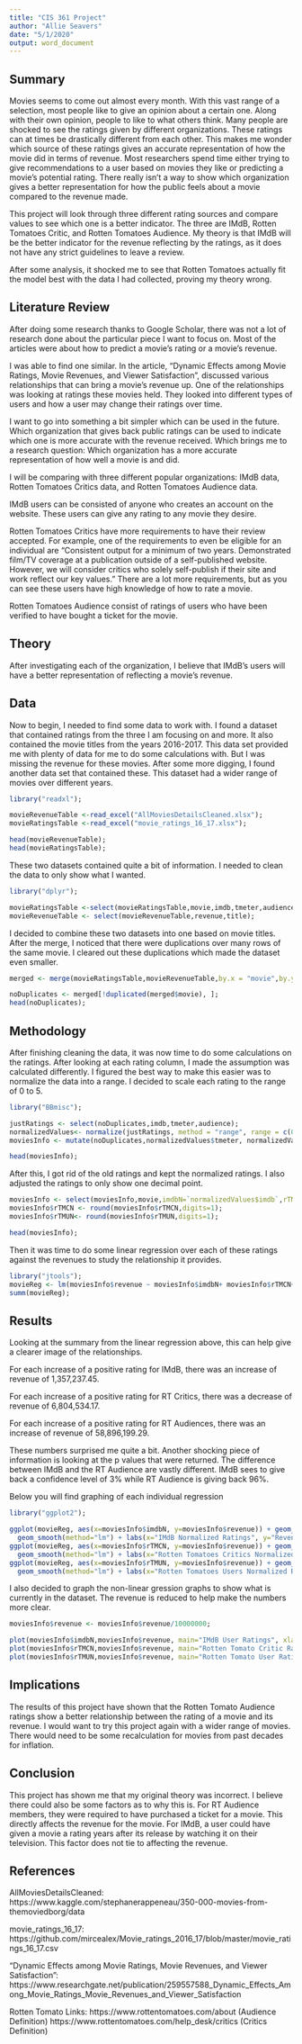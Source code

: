 ---
title: "CIS 361 Project"
author: "Allie Seavers"
date: "5/1/2020"
output: word_document
---
## Summary

Movies seems to come out almost every month. With this vast range of a selection, most people like to give an opinion about a certain one. Along with their own opinion, people to like to what others think. Many people are shocked to see the ratings given by different organizations. These ratings can at times be drastically different from each other. This makes me wonder which source of these ratings gives an accurate representation of how the movie did in terms of revenue. Most researchers spend time either trying to give recommendations to a user based on movies they like or predicting a movie’s potential rating. There really isn’t a way to show which organization gives a better representation for how the public feels about a movie compared to the revenue made.

This project will look through three different rating sources and compare values to see which one is a better indicator. The three are IMdB, Rotten Tomatoes Critic, and Rotten Tomatoes Audience. My theory is that IMdB will be the better indicator for the revenue reflecting by the ratings, as it does not have any strict guidelines to leave a review.

After some analysis, it shocked me to see that Rotten Tomatoes actually fit the model best with the data I had collected, proving my theory wrong.


## Literature Review

After doing some research thanks to Google Scholar, there was not a lot of research done about the particular piece I want to focus on. Most of the articles were about how to predict a movie’s rating or a movie’s revenue.

I was able to find one similar. In the article, “Dynamic Effects among Movie Ratings, Movie Revenues, and Viewer Satisfaction”, discussed various relationships that can bring a movie’s revenue up. One of the relationships was looking at ratings these movies held. They looked into different types of users and how a user may change their ratings over time.

I want to go into something a bit simpler which can be used in the future. Which organization that gives back public ratings can be used to indicate which one is more accurate with the revenue received. Which brings me to a research question: Which organization has a more accurate representation of how well a movie is and did.

I will be comparing with three different popular organizations: IMdB data, Rotten Tomatoes Critics data, and Rotten Tomatoes Audience data. 

IMdB users can be consisted of anyone who creates an account on the website. These users can give any rating to any movie they desire.

Rotten Tomatoes Critics have more requirements to have their review accepted. For example, one of the requirements to even be eligible for an individual are “Consistent output for a minimum of two years. Demonstrated film/TV coverage at a publication outside of a self-published website. However, we will consider critics who solely self-publish if their site and work reflect our key values.” There are a lot more requirements, but as you can see these users have high knowledge of how to rate a movie.

Rotten Tomatoes Audience consist of ratings of users who have been verified to have bought a ticket for the movie.


## Theory

After investigating each of the organization, I believe that IMdB’s users will have a better representation of reflecting a movie’s revenue.

## Data

Now to begin, I needed to find some data to work with. I found a dataset that contained ratings from the three I am focusing on and more. It also contained the movie titles from the years 2016-2017. This data set provided me with plenty of data for me to do some calculations with. But I was missing the revenue for these movies. After some more digging, I found another data set that contained these. This dataset had a wider range of movies over different years.  

```{r}
library("readxl");

movieRevenueTable <-read_excel("AllMoviesDetailsCleaned.xlsx");
movieRatingsTable <-read_excel("movie_ratings_16_17.xlsx");

head(movieRevenueTable);
head(movieRatingsTable);
```

These two datasets contained quite a bit of information. I needed to clean the data to only show what I wanted.

```{r, message=FALSE}
library("dplyr");

movieRatingsTable <-select(movieRatingsTable,movie,imdb,tmeter,audience);
movieRevenueTable <- select(movieRevenueTable,revenue,title);
```

I decided to combine these two datasets into one based on movie titles. After the merge, I noticed that there were duplications over many rows of the same movie. I cleared out these duplications which made the dataset even smaller.

```{r}
merged <- merge(movieRatingsTable,movieRevenueTable,by.x = "movie",by.y = "title");

noDuplicates <- merged[!duplicated(merged$movie), ];
head(noDuplicates);
```

## Methodology

After finishing cleaning the data, it was now time to do some calculations on the ratings. After looking at each rating column, I made the assumption was calculated differently. I figured the best way to make this easier was to normalize the data into a range. I decided to scale each rating to the range of 0 to 5.

```{r, message=FALSE}
library("BBmisc");

justRatings <- select(noDuplicates,imdb,tmeter,audience);
normalizedValues<- normalize(justRatings, method = "range", range = c(0, 5));
moviesInfo <- mutate(noDuplicates,normalizedValues$tmeter, normalizedValues$imdb,normalizedValues$audience);

head(moviesInfo);
```
After this, I got rid of the old ratings and kept the normalized ratings. I also adjusted the ratings to only show one decimal point.

```{r}
moviesInfo <- select(moviesInfo,movie,imdbN=`normalizedValues$imdb`,rTMCN=`normalizedValues$tmeter`,rTMUN=`normalizedValues$audience`,revenue);
moviesInfo$rTMCN <- round(moviesInfo$rTMCN,digits=1);
moviesInfo$rTMUN<- round(moviesInfo$rTMUN,digits=1);

head(moviesInfo);
```

Then it was time to do some linear regression over each of these ratings against the revenues to study the relationship it provides.

```{r, message=FALSE}
library("jtools");
movieReg <- lm(moviesInfo$revenue ~ moviesInfo$imdbN+ moviesInfo$rTMCN+ moviesInfo$rTMUN,data = moviesInfo);
summ(movieReg);

```

## Results

Looking at the summary from the linear regression above, this can help give a clearer image of the relationships. 

For each increase of a positive rating for IMdB, there was an increase of revenue of 1,357,237.45.

For each increase of a positive rating for RT Critics, there was a decrease of revenue of 6,804,534.17.

For each increase of a positive rating for RT Audiences, there was an increase of revenue of 58,896,199.29.

These numbers surprised me quite a bit. Another shocking piece of information is looking at the p values that were returned. The difference between IMdB and the RT Audience are vastly different. IMdB sees to give back a confidence level of 3% while RT Audience is giving back 96%.

Below you will find graphing of each individual regression

```{r}
library("ggplot2");

ggplot(movieReg, aes(x=moviesInfo$imdbN, y=moviesInfo$revenue)) + geom_point() +
  geom_smooth(method="lm") + labs(x="IMdB Normalized Ratings", y="Revenue")
ggplot(movieReg, aes(x=moviesInfo$rTMCN, y=moviesInfo$revenue)) + geom_point() +
  geom_smooth(method="lm") + labs(x="Rotten Tomatoes Critics Normalized Ratings", y="Revenue")
ggplot(movieReg, aes(x=moviesInfo$rTMUN, y=moviesInfo$revenue)) + geom_point() +
  geom_smooth(method="lm") + labs(x="Rotten Tomatoes Users Normalized Ratings", y="Revenue") 
```

I also decided to graph the non-linear gression graphs to show what is currently in the dataset. The revenue is reduced to help make the numbers more clear.

```{r}
moviesInfo$revenue <- moviesInfo$revenue/10000000;

plot(moviesInfo$imdbN,moviesInfo$revenue, main="IMdB User Ratings", xlab="Ratings", ylab="Revenue");
plot(moviesInfo$rTMCN,moviesInfo$revenue, main="Rotten Tomato Critic Ratings", xlab="Ratings", ylab="Revenue");
plot(moviesInfo$rTMUN,moviesInfo$revenue, main="Rotten Tomato User Ratings", xlab="Ratings", ylab="Revenue");

```

## Implications

The results of this project have shown that the Rotten Tomato Audience ratings show a better relationship between the rating of a movie and its revenue. I would want to try this project again with a wider range of movies. There would need to be some recalculation for movies from past decades for inflation.

## Conclusion

This project has shown me that my original theory was incorrect. I believe there could also be some factors as to why this is. For RT Audience members, they were required to have purchased a ticket for a movie. This directly affects the revenue for the movie. For IMdB, a user could have given a movie a rating years after its release by watching it on their television. This factor does not tie to affecting the revenue.

## References
AllMoviesDetailsCleaned:
https://www.kaggle.com/stephanerappeneau/350-000-movies-from-themoviedborg/data

movie_ratings_16_17:
https://github.com/mircealex/Movie_ratings_2016_17/blob/master/movie_ratings_16_17.csv

“Dynamic Effects among Movie Ratings, Movie Revenues, and Viewer Satisfaction”:
https://www.researchgate.net/publication/259557588_Dynamic_Effects_Among_Movie_Ratings_Movie_Revenues_and_Viewer_Satisfaction

Rotten Tomato Links:
https://www.rottentomatoes.com/about (Audience Definition)
https://www.rottentomatoes.com/help_desk/critics (Critics Definition)
